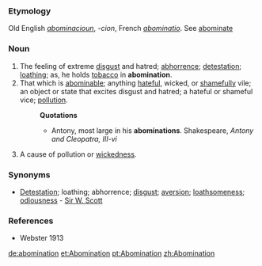 ===Etymology===
Old English ''[[abominacioun]]'', ''-cion'', French ''[[abominatio]]''. See [[abominate]]
===Noun===
#The feeling of extreme [[disgust]] and hatred; [[abhorrence]]; [[detestation]]; [[loathing]]; as, he holds [[tobacco]] in '''abomination'''.
#That which is [[abominable]]; anything [[hateful]], wicked, or [[shameful]]ly vile; an object or state that excites disgust and hatred; a hateful or shameful vice; [[pollution]].
#:'''Quotations'''
#:*Antony, most large in his '''abominations'''. Shakespeare, ''Antony and Cleopatra, III-vi''
#A cause of pollution or [[wickedness]].
===Synonyms===
*[[Detestation]]; loathing; abhorrence; [[disgust]]; [[aversion]]; [[loathsomeness]]; [[odiousness]] - [[Sir W. Scott]]

===References===
*Webster 1913

[[de:abomination]]
[[et:Abomination]]
[[pt:Abomination]]
[[zh:Abomination]]
